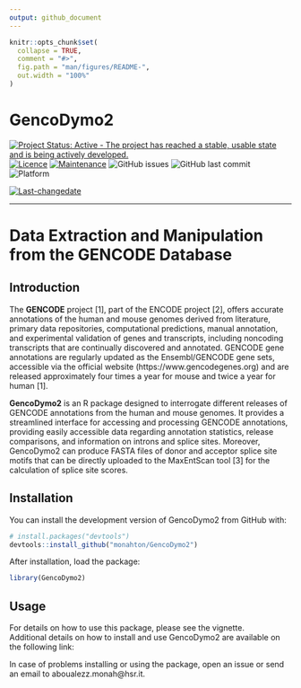 ```yaml
---
output: github_document
---
```


<!-- README.md is generated from README.Rmd. Please edit that file -->

```r
knitr::opts_chunk$set(
  collapse = TRUE,
  comment = "#>",
  fig.path = "man/figures/README-",
  out.width = "100%"
)
```

# GencoDymo2

<!-- badges: start -->
[![Project Status: Active - The project has reached a stable, usable state and is being actively developed.](http://www.repostatus.org/badges/latest/active.svg)](http://www.repostatus.org/#active)
[![Licence](https://img.shields.io/badge/licence-GPL--3-blue.svg)](https://www.gnu.org/licenses/gpl-3.0.en.html)
[![Maintenance](https://img.shields.io/badge/Maintained%3F-yes-green.svg)](https://github.com/monahton)
![GitHub issues](https://img.shields.io/github/issues/monahton/GencoDymo2)
![GitHub last
commit](https://img.shields.io/github/last-commit/monahton/GencoDymo2)
![Platform](https://img.shields.io/badge/platform-all-green)

[![Last-changedate](https://img.shields.io/badge/last%20change-2021--11--25-yellowgreen.svg)](/commits/master)
<!-- badges: end -->

----

# Data Extraction and Manipulation from the GENCODE Database

## Introduction

The **GENCODE** project [1], part of the ENCODE project [2], offers accurate annotations of the human and mouse genomes derived from literature, primary data repositories, computational predictions, manual annotation, and experimental validation of genes and transcripts, including noncoding transcripts that are continually discovered and annotated. GENCODE gene annotations are regularly updated as the Ensembl/GENCODE gene sets, accessible via the official website (https://www.gencodegenes.org) and are released approximately four times a year for mouse and twice a year for human [1].​

**GencoDymo2** is an R package designed to interrogate different releases of GENCODE annotations from the human and mouse genomes. It provides a streamlined interface for accessing and processing GENCODE annotations, providing easily accessible data regarding annotation statistics, release comparisons, and information on introns and splice sites. Moreover, GencoDymo2 can produce FASTA files of donor and acceptor splice site motifs that can be directly uploaded to the MaxEntScan tool [3] for the calculation of splice site scores.

## Installation

You can install the development version of GencoDymo2 from GitHub with:

```r
# install.packages("devtools")
devtools::install_github("monahton/GencoDymo2")
```

After installation, load the package:

```r
library(GencoDymo2)
```

## Usage

For details on how to use this package, please see the vignette.  
Additional details on how to install and use GencoDymo2 are available on the following link:

In case of problems installing or using the package, open an issue or send an email to aboualezz.monah@hsr.it.




